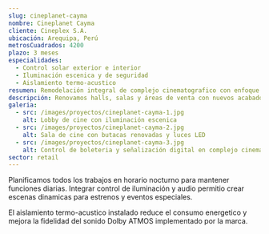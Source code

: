```yaml
---
slug: cineplanet-cayma
nombre: Cineplanet Cayma
cliente: Cineplex S.A.
ubicación: Arequipa, Perú
metrosCuadrados: 4200
plazo: 3 meses
especialidades:
  - Control solar exterior e interior
  - Iluminación escenica y de seguridad
  - Aislamiento termo-acustico
resumen: Remodelación integral de complejo cinematografico con enfoque en experiencia inmersiva y eficiencia operativa.
descripción: Renovamos halls, salas y áreas de venta con nuevos acabados, iluminación programable y sistemas acústicos para sonido envolvente.
galeria:
  - src: /images/proyectos/cineplanet-cayma-1.jpg
    alt: Lobby de cine con iluminación escenica
  - src: /images/proyectos/cineplanet-cayma-2.jpg
    alt: Sala de cine con butacas renovadas y luces LED
  - src: /images/proyectos/cineplanet-cayma-3.jpg
    alt: Control de boleteria y señalización digital en complejo cinematografico
sector: retail
---
```


Planificamos todos los trabajos en horario nocturno para mantener funciones diarias. Integrar control de iluminación y audio permitio crear escenas dinamicas para estrenos y eventos especiales.

El aislamiento termo-acustico instalado reduce el consumo energetico y mejora la fidelidad del sonido Dolby ATMOS implementado por la marca.
